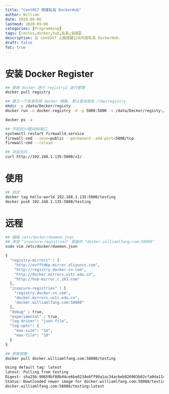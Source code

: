 ```yaml
---
title: "CentOS7 搭建私有 DockerHub"
author: William
date: 2020-09-06
lastmod: 2020-09-06
categories: [Programming]
tags: [centos,docker,hub,私有,容器]
description: 在 CentOS7 上面搭建公司内部私有 DockerHub.
draft: false
ToC: true
---
```


# 安装 Docker Register

```bash
## 使用 docker 进行 registry2 进行管理
docker pull registry

## 建立一个目录存放 docker 镜像, 默认是存放在 /tmp/registry
mkdir -p /data/Docker/registy
docker run -n docker.registry -d -p 5000:5000 -v /data/Docker/registy:/tmp/registry registry

docker ps -a

## 开启防火墙5000端口
systemctl restart firewalld.service
firewall-cmd --zone=public --permanent--add-port=5000/tcp
firewall-cmd --reload

## 测试访问
curl http://192.168.1.135:5000/v2/
```

# 使用

```bash
## 测试
docker tag hello-world 192.168.1.135:5000/testing
docker push 192.168.1.135:5000/testing
```

# 远程

```bash
## 编辑 /etc/docker/daemon.json
## 添加 "insecure-registries" 里面的 "docker.williamlfang.com:58080"
sudo vim /etc/docker/daemon.json

{
  "registry-mirrors" : [
    "http://ovfftd6p.mirror.aliyuncs.com",
    "http://registry.docker-cn.com",
    "http://docker.mirrors.ustc.edu.cn",
    "http://hub-mirror.c.163.com"
  ],
  "insecure-registries" : [
    "registry.docker-cn.com",
    "docker.mirrors.ustc.edu.cn",
    "docker.williamlfang.com:58080"
  ],
  "debug" : true,
  "experimental" : true,
  "log-driver": "json-file",
  "log-opts": {
    "max-size": "1m",
    "max-file": "10"
  }
}

## 获取镜像
docker pull docker.williamlfang.com:58080/testing

Using default tag: latest
latest: Pulling from testing
Digest: sha256:90659bf80b44ce6be8234e6ff90a1ac34acbeb826903b02cfa0da11c82cbc042
Status: Downloaded newer image for docker.williamlfang.com:58080/testing:latest
docker.williamlfang.com:58080/testing:latest
```



